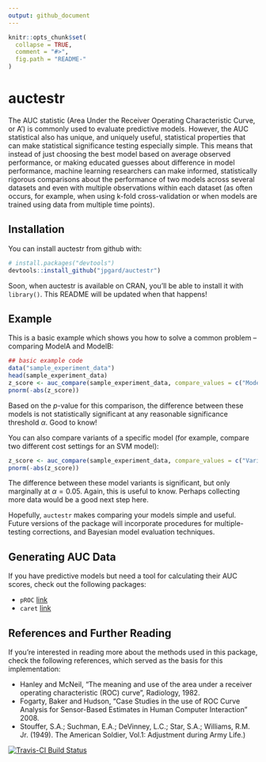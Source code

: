 ```yaml
---
output: github_document
---
```


<!-- README.md is generated from README.Rmd. Please edit that file -->

```r
knitr::opts_chunk$set(
  collapse = TRUE,
  comment = "#>",
  fig.path = "README-"
)
```

# auctestr

The AUC statistic (Area Under the Receiver Operating Characteristic Curve, or A') is commonly used to evaluate predictive models. However, the AUC statistical also has unique, and uniquely useful, statistical properties that can make statistical significance testing especially simple. This means that instead of just choosing the best model based on average observed performance, or making educated guesses about difference in model performance, machine learning researchers can make informed, statistically rigorous comparisons about the performance of two models across several datasets and even with multiple observations within each dataset (as often occurs, for example, when using k-fold cross-validation or when models are trained using data from multiple time points).

## Installation

You can install auctestr from github with:

```r
# install.packages("devtools")
devtools::install_github("jpgard/auctestr")
```

Soon, when auctestr is available on CRAN, you'll be able to install it with `library()`. This README will be updated when that happens!

## Example

This is a basic example which shows you how to solve a common problem -- comparing ModelA and ModelB:

```r
## basic example code
data("sample_experiment_data")
head(sample_experiment_data)
z_score <- auc_compare(sample_experiment_data, compare_values = c("ModelA", "ModelB"), filter_value = c("VariantA"), time_col = "time", outcome_col = "auc", compare_col = "model_id", over_col = "dataset", filter_col = "model_variant")
pnorm(-abs(z_score))
```

Based on the *p*-value for this comparison, the difference between these models is not statistically significant at any reasonable significance threshold $\alpha$. Good to know!

You can also compare variants of a specific model (for example, compare two different cost settings for an SVM model):

```r
z_score <- auc_compare(sample_experiment_data, compare_values = c("VariantA", "VariantB"), filter_value = c("ModelC"), time_col = "time", outcome_col = "auc", compare_col = "model_variant", over_col = "dataset", filter_col = "model_id")
pnorm(-abs(z_score))
```

The difference between these model variants is significant, but only marginally at $\alpha = 0.05$. Again, this is useful to know. Perhaps collecting more data would be a good next step here.

Hopefully, `auctestr` makes comparing your models simple and useful. Future versions of the package will incorporate procedures for multiple-testing corrections, and Bayesian model evaluation techniques.

## Generating AUC Data

If you have predictive models but need a tool for calculating their AUC scores, check out the following packages:

+ `pROC` [link](https://cran.r-project.org/web/packages/pROC/pROC.pdf)
+ `caret` [link](http://topepo.github.io/caret/index.html)

## References and Further Reading

If you're interested in reading more about the methods used in this package, check the following references, which served as the basis for this implementation:

+ Hanley and McNeil, "The meaning and use of the area under a receiver operating characteristic (ROC) curve", Radiology, 1982.
+ Fogarty, Baker and Hudson, "Case Studies in the use of ROC Curve Analysis for Sensor-Based Estimates in Human Computer Interaction" 2008.
+ Stouffer, S.A.; Suchman, E.A.; DeVinney, L.C.; Star, S.A.; Williams, R.M. Jr. (1949). The American Soldier, Vol.1: Adjustment during Army Life.)

[![Travis-CI Build Status](https://travis-ci.org/jpgard/auctestr.svg?branch=master)](https://travis-ci.org/jpgard/auctestr)


